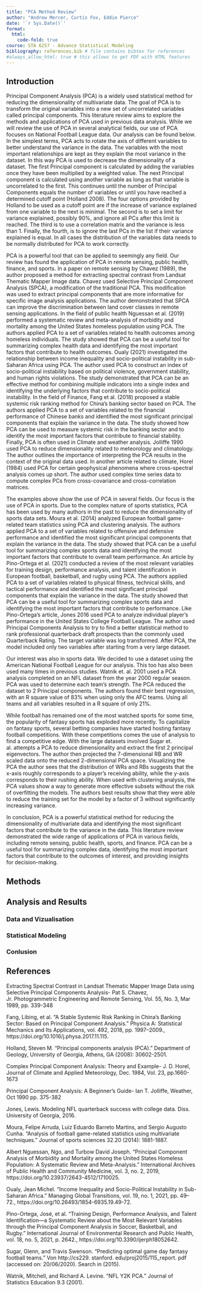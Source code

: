 ```yaml
---
title: "PCA Method Review"
author: "Andrew Mercer, Curtis Fox, Eddie Pierce"
date: '`r Sys.Date()`'
format:
  html:
    code-fold: true
course: STA 6257 - Advance Statistical Modeling
bibliography: references.bib # file contains bibtex for references
#always_allow_html: true # this allows to get PDF with HTML features
---
```


## Introduction
Principal Component Analysis (PCA) is a widely used statistical method for reducing the dimensionality of multivariate data. The goal of PCA is to transform the original variables into a new set of uncorrelated variables called principal components. This literature review aims to explore the methods and applications of PCA used in previous data analysis. While we will review the use of PCA in several analytical fields, our use of PCA focuses on National Football League data. Our analysis can be found below.
In the simplest terms, PCA acts to rotate the axis of different variables to better understand the variance in the data. The variables with the most important relationships are kept as they explain the most variance in the dataset. In this way PCA is used to decrease the dimensionality of a dataset. The first Principal component is calculated by adding the variables once they have been multiplied by a weighted value. The next Principal component is calculated using another variable as long as that variable is uncorrelated to the first. This continues until the number of Principal Components equals the number of variables or until you have reached a determined cutoff point (Holland 2008). The four options provided by Holland to be used as a cutoff point are if the increase of variance explained from one variable to the next is minimal. The second is to set a limit for variance explained, possibly 90%, and ignore all PCs after this limit is reached. The third is to use a correlation matrix and the variance is less than 1. Finally, the fourth, is to ignore the last PCs in the list if their variance explained is equal. In all cases the distribution of the variables data needs to be normally distributed for PCA to work correctly.

PCA is a powerful tool that can be applied to seemingly any field. Our review has found the application of PCA in remote sensing, public health, finance, and sports. In a paper on remote sensing by Chavez (1989), the author proposed a method for extracting spectral contrast from Landsat Thematic Mapper Image data. Chavez used Selective Principal Component Analysis (SPCA), a modification of the traditional PCA. This modification was used to extract principal components that are more informative for specific image analysis applications. The author demonstrated that SPCA can improve the discrimination between land cover classes in remote sensing applications. In the field of public health Nguessan et al. (2019) performed a systematic review and meta-analysis of morbidity and mortality among the United States homeless population using PCA. The authors applied PCA to a set of variables related to health outcomes among homeless individuals. The study showed that PCA can be a useful tool for summarizing complex health data and identifying the most important factors that contribute to health outcomes. Oualy (2021) investigated the relationship between income inequality and socio-political instability in sub-Saharan Africa using PCA. The author used PCA to construct an index of socio-political instability based on political violence, government stability, and human rights violations. The study demonstrated that PCA can be an effective method for combining multiple indicators into a single index and identifying the underlying factors that contribute to socio-political instability. In the field of Finance, Fang et al. (2018) proposed a stable systemic risk ranking method for China's banking sector based on PCA. The authors applied PCA to a set of variables related to the financial performance of Chinese banks and identified the most significant principal components that explain the variance in the data. The study showed how PCA can be used to measure systemic risk in the banking sector and to identify the most important factors that contribute to financial stability. Finally, PCA is often used in Climate and weather analysis. Jolliffe 1990 used PCA to reduce dimensionality related to meteorology and climatology. The author outlines the importance of interpreting the PCA results in the context of the original data used. In another article related to climate, Horel (1984) used PCA for certain geophysical phenomena where cross-spectral analysis comes up short. The author used complex time series data to compute complex PCs from cross-covariance and cross-correlation matrices.

The examples above show the use of PCA in several fields. Our focus is the use of PCA in sports. Due to the complex nature of sports statistics, PCA has been used by many authors in the past to reduce the dimensionality of sports data sets. Moura et al. (2014) analyzed European football game-related team statistics using PCA and clustering analysis. The authors applied PCA to a set of variables related to offensive and defensive performance and identified the most significant principal components that explain the variance in the data. The study showed that PCA can be a useful tool for summarizing complex sports data and identifying the most important factors that contribute to overall team performance. An article by Pino-Ortega et al. (2021) conducted a review of the most relevant variables for training design, performance analysis, and talent identification in European football, basketball, and rugby using PCA. The authors applied PCA to a set of variables related to physical fitness, technical skills, and tactical performance and identified the most significant principal components that explain the variance in the data. The study showed that PCA can be a useful tool for summarizing complex sports data and identifying the most important factors that contribute to performance. Like Pino-Ortega’s article, Jones 2016 used PCA to analyze individual player’s performance in the United States College Football League. The author used Principal Components Analysis to try to find a better statistical method to rank professional quarterback draft prospects than the commonly used Quarterback Rating. The target variable was log transformed. After PCA, the model included only two variables after starting from a very large dataset.

Our interest was also in sports data. We decided to use a dataset using the American National Football League for our analysis. This too has also been used many times in previous studies. Watnik et. al. 2001 used a PCA analysis completed on an NFL dataset from the year 2000 regular season. PCA was used to determine each team’s strength. The PCA reduced the dataset to 2 Principal components. The authors found their best regression, with an R square value of 83% when using only the AFC teams. Using all teams and all variables resulted in a R square of only 21%.

While football has remained one of the most watched sports for some time, the popularity of fantasy sports has exploded more recently. To capitalize on fantasy sports, several betting companies have started hosting fantasy football competitions. With these competitions comes the use of analysis to find a competitive edge. With the large datasets involved Sugar et. al. attempts a PCA to reduce dimensionality and extract the first 2 principal eigenvectors. The author then projected the 7-dimensional RB and WR scaled data onto the reduced 2-dimensional PCA space. Visualizing the PCA the author sees that the distribution of WRs and RBs suggests that the x-axis roughly corresponds to a player’s receiving ability, while the y-axis corresponds to their rushing ability. When used with clustering analysis, the PCA values show a way to generate more effective subsets without the risk of overfitting the models. The authors best results show that they were able to reduce the training set for the model by a factor of 3 without significantly increasing variance.

In conclusion, PCA is a powerful statistical method for reducing the dimensionality of multivariate data and identifying the most significant factors that contribute to the variance in the data. This literature review demonstrated the wide range of applications of PCA in various fields, including remote sensing, public health, sports, and finance. PCA can be a useful tool for summarizing complex data, identifying the most important factors that contribute to the outcomes of interest, and providing insights for decision-making.

## Methods

## Analysis and Results

### Data and Vizualisation

### Statistical Modeling

### Conlusion

## References

Extracting Spectral Contrast in Landsat Thematic Mapper Image Data using Selective Principal Components Analysis- Pat S. Chavez, Jr. Photogrammetric Engineering and Remote Sensing, Vol. 55, No. 3,  Mar 1989, pp. 339-348

Fang, Libing, et al. “A Stable Systemic Risk Ranking in China’s Banking Sector: Based on Principal Component Analysis.” Physica A: Statistical Mechanics and Its Applications, vol. 492, 2018, pp. 1997–2009., https://doi.org/10.1016/j.physa.2017.11.115.

Holland, Steven M. "Principal components analysis (PCA)." Department of Geology, University of Georgia, Athens, GA (2008): 30602-2501.

Complex Principal Component Analysis: Theory and Example- J. D. Horel, Journal of Climate and Applied Meteorology, Dec. 1984, Vol. 23, pp.1660-1673 

Principal Component Analysis: A Beginner’s Guide- Ian T. Jolliffe, Weather, Oct 1990 pp. 375-382

Jones, Lewis. Modeling NFL quarterback success with college data. Diss. University of Georgia, 2016.

Moura, Felipe Arruda, Luiz Eduardo Barreto Martins, and Sergio Augusto Cunha. "Analysis of football game-related statistics using multivariate techniques." Journal of sports sciences 32.20 (2014): 1881-1887.

Albert Nguessan, Ngo, and Turbow David Joseph. “Principal Component Analysis of Morbidity and Mortality among the United States Homeless Population: A Systematic Review and Meta-Analysis.” International Archives of Public Health and Community Medicine, vol. 3, no. 2, 2019, https://doi.org/10.23937/2643-4512/1710025.

Oualy, Jean Michel. “Income Inequality and Socio-Political Instability in Sub-Saharan Africa.” Managing Global Transitions, vol. 19, no. 1, 2021, pp. 49–72., https://doi.org/10.26493/1854-6935.19.49-72.

Pino-Ortega, José, et al. “Training Design, Performance Analysis, and Talent Identification—a Systematic Review about the Most Relevant Variables through the Principal Component Analysis in Soccer, Basketball, and Rugby.” International Journal of Environmental Research and Public Health, vol. 18, no. 5, 2021, p. 2642., https://doi.org/10.3390/ijerph18052642.

Sugar, Glenn, and Travis Swenson. "Predicting optimal game day fantasy football teams." Von http://cs229. stanford. edu/proj2015/115_report. pdf (accessed on: 20/06/2020). Search in (2015).

Watnik, Mitchell, and Richard A. Levine. "NFL Y2K PCA." Journal of Statistics Education 9.3 (2001).

